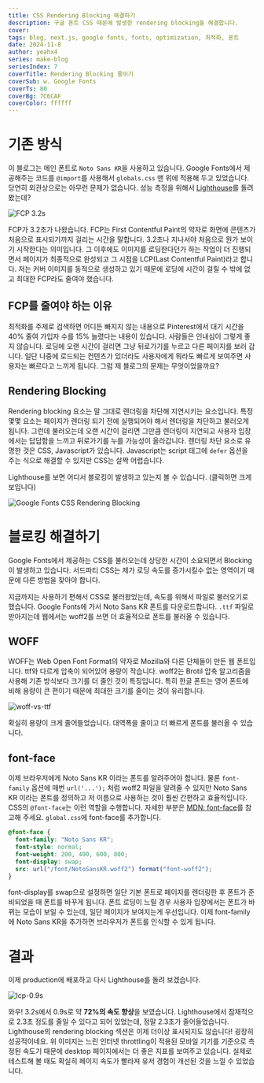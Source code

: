```yaml
---
title: CSS Rendering Blocking 해결하기
description: 구글 폰트 CSS 때문에 발생한 rendering blocking을 해결합니다.
cover:
tags: blog, next.js, google fonts, fonts, optimization, 최적화, 폰트
date: 2024-11-8
author: yeahx4
series: make-blog
seriesIndex: 7
coverTitle: Rendering Blocking 줄이기
coverSub: w. Google Fonts
coverTs: 80
coverBg: 7C6CAF
coverColor: ffffff
---
```


# 기존 방식

이 블로그는 메인 폰트로 `Noto Sans KR`을 사용하고 있습니다. Google Fonts에서 제공해주는
코드를 `@import`를 사용해서 `globals.css` 맨 위에 적용해 두고 있었습니다. 당연히 외관상으로는
아무런 문제가 없습니다. 성능 측정을 위해서 [Lighthouse](https://pagespeed.web.dev/)를
돌려 봤는데?

![FCP 3.2s](/img/make-blog/font-opt/fcp-first.png)

FCP가 3.2초가 나왔습니다. FCP는 First Contentful Paint의 약자로 화면에 콘텐츠가
처음으로 표시되기까지 걸리는 시간을 말합니다. 3.2초나 지나서야 처음으로 뭔가 보이기 시작한다는
의미입니다. 그 이후에도 이미지를 로딩한다던가 하는 작업이 더 진행되면서 페이지가 최종적으로 완성되고
그 시점을 LCP(Last Contentful Paint)라고 합니다. 저는 커버 이미지를 동적으로 생성하고
있기 때문에 로딩에 시간이 걸릴 수 밖에 없고 최대한 FCP라도 줄여야 했습니다.

## FCP를 줄여야 하는 이유

최적화를 주제로
검색하면 어디든 빠지지 않는 내용으로 Pinterest에서 대기 시간을 40% 줄여 가입자 수를 15%
늘렸다는 내용이 있습니다. 사람들은 인내심이 그렇게 좋지 않습니다. 로딩에 오랜 시간이 걸리면
그냥 뒤로가기를 누르고 다른 페이지를 보러 갑니다. 일단 나중에 로드되는 컨텐츠가 있더라도
사용자에게 뭐라도 빠르게 보여주면 사용자는 빠르다고 느끼게 됩니다. 그럼 제 블로그의 문제는
무엇이었을까요?

## Rendering Blocking

Rendering blocking 요소는 말 그대로 렌더링을 차단해 지연시키는 요소입니다. 특정 몇몇 요소는
페이지가 렌더링 되기 전에 실행되어야 해서 렌더링을 차단하고 불러오게 됩니다. 그런데 불러오는데
오랜 시간이 걸리면 그만큼 렌더링이 지연되고 사용자 입장에서는 답답함을 느끼고 뒤로가기를
누를 가능성이 올라갑니다. 렌더링 차단 요소로 유명한 것은 CSS, Javascript가 있습니다.
Javascript는 script 태그에 `defer` 옵션을 주는 식으로 해결할 수 있지만 CSS는 살짝
어렵습니다.

Lighthouse를 보면 어디서 블로킹이 발생하고 있는지 볼 수 있습니다. (클릭하면 크게 보입니다)

![Google Fonts CSS Rendering Blocking](/img/make-blog/font-opt/css-blocking.png)

# 블로킹 해결하기

Google Fonts에서 제공하는 CSS를 불러오는데 상당한 시간이 소요되면서 Blocking이 발생하고 있습니다.
서드파티 CSS는 제가 로딩 속도를 증가시킬수 없는 영역이기 때문에 다른 방법을 찾아야 합니다.

지금까지는 사용하기 편해서 CSS로 불러왔었는데, 속도를 위해서 파일로 불러오기로 했습니다.
Google Fonts에 가서 Noto Sans KR 폰트를 다운로드합니다. `.ttf` 파일로 받아지는데
웹에서는 woff2를 쓰면 더 효율적으로 폰트를 불러올 수 있습니다.

## WOFF

WOFF는 Web Open Font Format의 약자로 Mozilla와 다른 단체들이 만든 웹 폰트입니다.
ttf와 다르게 압축이 되어있어 용량이 작습니다. woff2는 Brotil 압축 알고리즘을 사용해
기존 방식보다 크기를 더 줄인 것이 특징입니다. 특히 한글 폰트는 영어 폰트에 비해 용량이 큰
편이기 때문에 최대한 크기를 줄이는 것이 유리합니다.

![woff-vs-ttf](/img/make-blog/font-opt/font-size.png)

확실히 용량이 크게 줄어들었습니다. 대역폭을 줄이고 더 빠르게 폰트를 불러올 수 있습니다.

## font-face

이제 브라우저에게 Noto Sans KR 이라는 폰트를 알려주어야 합니다. 물론 `font-family` 옵션에
매번 `url('...');` 처럼 woff2 파일을 알려줄 수 있지만 Noto Sans KR 이라는 폰트를 정의하고
저 이름으로 사용하는 것이 훨씬 간편하고 효율적입니다. CSS의 `@font-face`는 이런 역할을
수행합니다. 자세한 부분은 [MDN: font-face](https://developer.mozilla.org/en-US/docs/Web/CSS/@font-face)를
참고해 주세요. `global.css`에 font-face를 추가합니다.

```css
@font-face {
  font-family: "Noto Sans KR";
  font-style: normal;
  font-weight: 200, 400, 600, 800;
  font-display: swap;
  src: url("/font/NotoSansKR.woff2") format("font-woff2");
}
```

font-display를 swap으로 설정하면 일단 기본 폰트로 페이지를 렌더링한 후 폰트가 준비되었을 때
폰트를 바꾸게 됩니다. 폰트 로딩이 느릴 경우 사용자 입장에서는 폰트가 바뀌는 모습이 보일 수
있는데, 일단 페이지가 보여지는게 우선입니다. 이제 font-family에 Noto Sans KR을 추가하면
브라우저가 폰트를 인식할 수 있게 됩니다.

# 결과

이제 production에 배포하고 다시 Lighthouse를 돌려 보겠습니다.

![lcp-0.9s](/img/make-blog/font-opt/lcp-last.png)

와우! 3.2s에서 0.9s로 약 **72%의 속도 향상**을 보였습니다. Lighthouse에서 잠재적으로 2.3초
정도를 줄일 수 있다고 되어 있었는데, 정말 2.3초가 줄어들었습니다.
Lighthouse의 rendering blocking
섹션은 이제 더이상 표시되지도 않습니다! 굉장히 성공적이네요. 위 이미지는 느린 인터넷 throttling이
적용된 모바일 기기를 기준으로 측정된 속도기 때문에 desktop 페이지에서는 더 좋은 지표를
보여주고 있습니다. 실제로 테스트해 볼 때도 확실히 페이지 속도가 빨라져 유저 경험이 개선된 것을
느낄 수 있었습니다.
